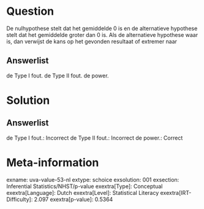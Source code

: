 Question
========

De nulhypothese stelt dat het gemiddelde 0 is en de alternatieve
hypothese stelt dat het gemiddelde groter dan 0 is. Als de alternatieve
hypothese waar is, dan verwijst de kans op het gevonden resultaat of
extremer naar

Answerlist
----------

de Type I fout.
de Type II fout.
de power.

Solution
========

Answerlist
----------

de Type I fout.: Incorrect
de Type II fout.: Incorrect
de power.: Correct

Meta-information
================
exname: uva-value-53-nl
extype: schoice
exsolution: 001
exsection: Inferential Statistics/NHST/p-value
exextra[Type]: Conceptual
exextra[Language]: Dutch
exextra[Level]: Statistical Literacy
exextra[IRT-Difficulty]: 2.097
exextra[p-value]: 0.5364
